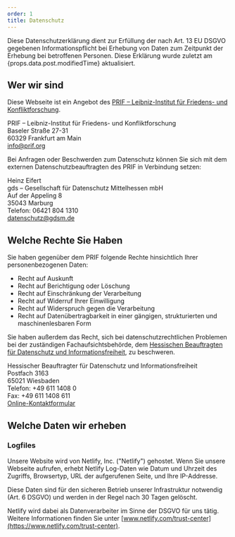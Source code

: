 ```yaml
---
order: 1
title: Datenschutz
---
```


Diese Datenschutzerklärung dient zur Erfüllung der nach Art. 13 EU DSGVO gegebenen Informationspflicht bei Erhebung von Daten zum Zeitpunkt der Erhebung bei betroffenen Personen. Diese Erklärung wurde zuletzt am {props.data.post.modifiedTime} aktualisiert.

## Wer wir sind

Diese Webseite ist ein Angebot des [PRIF – Leibniz-Institut für Friedens- und Konfliktforschung](https://www.prif.org/).

PRIF – Leibniz-Institut für Friedens- und Konfliktforschung\
Baseler Straße 27-31\
60329 Frankfurt am Main\
[info@prif.org](mailto:info@prif.org)

Bei Anfragen oder Beschwerden zum Datenschutz können Sie sich mit dem externen Datenschutzbeauftragten des PRIF in Verbindung setzen:

Heinz Eifert\
gds – Gesellschaft für Datenschutz Mittelhessen mbH\
Auf der Appeling 8\
35043 Marburg\
Telefon: 06421 804 1310\
[datenschutz@gdsm.de](mailto:datenschutz@gdsm.de)

## Welche Rechte Sie Haben

Sie haben gegenüber dem PRIF folgende Rechte hinsichtlich Ihrer personenbezogenen Daten:

- Recht auf Auskunft
- Recht auf Berichtigung oder Löschung
- Recht auf Einschränkung der Verarbeitung
- Recht auf Widerruf Ihrer Einwilligung
- Recht auf Widerspruch gegen die Verarbeitung
- Recht auf Datenübertragbarkeit in einer gängigen, strukturierten und maschinenlesbaren Form

Sie haben außerdem das Recht, sich bei datenschutzrechtlichen Problemen bei der zuständigen Fachaufsichtsbehörde, dem [Hessischen Beauftragten für Datenschutz und Informationsfreiheit](https://datenschutz.hessen.de/), zu beschweren.

Hessischer Beauftragter für Datenschutz und Informationsfreiheit\
Postfach 3163\
65021 Wiesbaden\
Telefon: +49 611 1408 0\
Fax: +49 611 1408 611\
[Online-Kontaktformular](https://datenschutz.hessen.de/service/beschwerde-uebermitteln)

## Welche Daten wir erheben

### Logfiles

Unsere Website wird von Netlify, Inc. ("Netlify") gehostet. Wenn Sie unsere Webseite aufrufen, erhebt Netlify Log-Daten wie Datum und Uhrzeit des Zugriffs, Browsertyp, URL der aufgerufenen Seite, und Ihre IP-Addresse.

Diese Daten sind für den sicheren Betrieb unserer Infrastruktur notwendig (Art. 6 DSGVO) und werden in der Regel nach 30 Tagen gelöscht.

Netlify wird dabei als Datenverarbeiter im Sinne der DSGVO für uns tätig. Weitere Informationen finden Sie unter [www.netlify.com/trust-center](https://www.netlify.com/trust-center).

